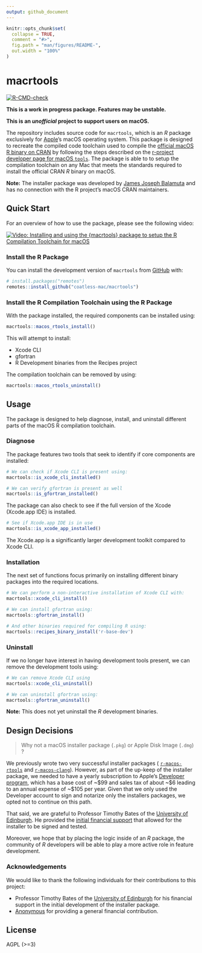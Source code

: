 ```yaml
---
output: github_document
---
```


<!-- README.md is generated from README.Rmd. Please edit that file -->

```r
knitr::opts_chunk$set(
  collapse = TRUE,
  comment = "#>",
  fig.path = "man/figures/README-",
  out.width = "100%"
)
```

# macrtools

<!-- badges: start -->
[![R-CMD-check](https://github.com/coatless-mac/macrtools/actions/workflows/R-CMD-check.yaml/badge.svg)](https://github.com/rmacoslib/macrtools/actions/workflows/R-CMD-check.yaml)
<!-- badges: end -->

**This is a work in progress package. Features may be unstable.**

**This is an _unofficial_ project to support users on macOS.**

The repository includes source code for `macrtools`, which is an _R_ package
exclusively for [Apple](https://www.apple.com/)'s macOS operating system. 
This package is designed to recreate the compiled code toolchain used to 
compile the [official macOS R binary on CRAN](https://cran.r-project.org/bin/macosx/) 
by following the steps described on the 
[r-project developer page for macOS `tools`](https://mac.r-project.org/tools/).
The package is able to to setup the compilation toolchain on any Mac that 
meets the standards required to install the official CRAN _R_ binary on macOS.

**Note:** The installer package was developed by [James Joseph Balamuta](https://thecoatlessprofessor.com/) 
and has no connection with the R project’s macOS CRAN maintainers.

## Quick Start

For an overview of how to use the package, please see the following video: 

[![Video: Installing and using the `{macrtools}` package to setup the R Compilation Toolchain for macOS](http://img.youtube.com/vi/_fckF0fefXQ/0.jpg)](https://www.youtube.com/watch?v=_fckF0fefXQ)


### Install the R Package

You can install the development version of `macrtools` from [GitHub](https://github.com/) with:

``` r
# install.packages("remotes")
remotes::install_github("coatless-mac/macrtools")
```

### Install the R Compilation Toolchain using the R Package

With the package installed, the required components can be installed using:

```r
macrtools::macos_rtools_install()
```

This will attempt to install:

- Xcode CLI
- gfortran
- R Development binaries from the Recipes project

The compilation toolchain can be removed by using: 

```r
macrtools::macos_rtools_uninstall()
```

## Usage

The package is designed to help diagnose, install, and uninstall different 
parts of the macOS R compilation toolchain. 

### Diagnose

The package features two tools that seek to identify if core components are installed: 

```r
# We can check if Xcode CLI is present using:
macrtools::is_xcode_cli_installed()

# We can verify gfortran is present as well
macrtools::is_gfortran_installed()
```

The package can also check to see if the full version of the Xcode (Xcode.app IDE)
is installed.

```r
# See if Xcode.app IDE is in use
macrtools::is_xcode_app_installed()
```

The Xcode.app is a significantly larger development toolkit compared to Xcode CLI.

### Installation

The next set of functions focus primarily on installing 
different binary packages into the required locations. 

```r
# We can perform a non-interactive installation of Xcode CLI with:
macrtools::xcode_cli_install() 

# We can install gfortran using:
macrtools::gfortran_install()

# And other binaries required for compiling R using:
macrtools::recipes_binary_install('r-base-dev')
```

### Uninstall

If we no longer have interest in having development tools present, we can
remove the development tools using: 

```r
# We can remove Xcode CLI using
macrtools::xcode_cli_uninstall()

# We can uninstall gfortran using:
macrtools::gfortran_uninstall()
```

**Note:** This does not yet uninstall the _R_ development binaries.

## Design Decisions

> Why not a macOS installer package (`.pkg`) or Apple Disk Image (`.dmg`) ?

We previously wrote two very successful installer packages (
[`r-macos-rtools`](https://github.com/coatless-mac/r-macos-rtools) and 
[`r-macos-clang`](https://github.com/coatless-mac/r-macos-clang)).
However, as part of the up-keep of the installer package, we needed to have
a yearly subscription to Apple's [Developer program](https://developer.apple.com/),
which has a base cost of ~\$99 and sales tax of about ~\$6 leading to an 
annual expense of ~\$105 per year. Given that we only used the Developer 
account to sign and notarize only the installers packages, we opted not
to continue on this path.

That said, we are grateful to 
Professor Timothy Bates of the [University of Edinburgh](http://www.ed.ac.uk/). He provided the
[initial financial support](https://github.com/coatless-mac/r-macos-clang/issues/5) that allowed for the installer to be
signed and tested.

Moreover, we hope that by placing the logic inside of an _R_ package, the
community of _R_ developers will be able to play a more active role in 
feature development.

### Acknowledgements

We would like to thank the following individuals for their contributions to this project:

- Professor Timothy Bates of the [University of Edinburgh](http://www.ed.ac.uk/) for his financial support in the initial development of the installer package.
- [Anonymous](https://buymeacoffee.com/coatless/t/3983674) for providing a general financial contribution.

## License

AGPL (>=3)

